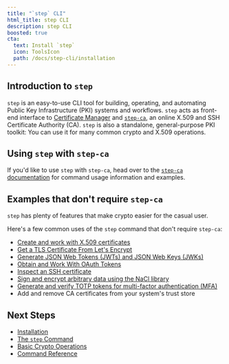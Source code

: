 ```yaml
---
title: "`step` CLI"
html_title: step CLI
description: step CLI
boosted: true
cta:
  text: Install `step`
  icon: ToolsIcon
  path: /docs/step-cli/installation
---
```


## Introduction to `step`

`step` is an easy-to-use CLI tool for building, operating, and automating Public Key Infrastructure (PKI) systems and workflows. `step` acts as front-end interface to [Certificate Manager](/certificate-manager) and [`step-ca`](/docs/step-ca), an online X.509 and SSH Certificate Authority (CA). `step` is also a standalone, general-purpose PKI toolkit: You can use it for many common crypto and X.509 operations.

## Using `step` with `step-ca`

If you'd like to use `step` with `step-ca`, head over to the [`step-ca` documentation](/docs/step-ca) for command usage information and examples.

## Examples that don't require `step-ca`

`step` has plenty of features that make crypto easier for the casual user.

Here's a few common uses of the `step` command that don't require `step-ca`:

- [Create and work with X.509 certificates](/docs/step-cli/basic-crypto-operations#create-and-work-with-x509-certificates)
- [Get a TLS Certificate From Let's Encrypt](/docs/step-cli/basic-crypto-operations#get-a-tls-certificate-from-lets-encrypt)
- [Generate JSON Web Tokens (JWTs) and JSON Web Keys (JWKs)](/docs/step-cli/basic-crypto-operations#generate-json-web-tokens-jwts-and-json-web-keys-jwks)
- [Obtain and Work With OAuth Tokens](/docs/step-cli/basic-crypto-operations#obtain-and-work-with-oauth-tokens)
- [Inspect an SSH certificate](/docs/step-cli/basic-crypto-operations#work-with-ssh-certificates)
- [Sign and encrypt arbitrary data using the NaCl library](/docs/step-cli/basic-crypto-operations#sign-and-encrypt-arbitrary-data)
- [Generate and verify TOTP tokens for multi-factor authentication (MFA)](/docs/step-cli/basic-crypto-operations#generate-totp-tokens-for-multi-factor-authentication-mfa)
- Add and remove CA certificates from your system's trust store

## Next Steps

* [Installation](/docs/step-cli/installation)
* [The `step` Command](/docs/step-cli/the-step-command)
* [Basic Crypto Operations](/docs/step-cli/basic-crypto-operations)
* [Command Reference](/docs/step-cli/reference)
